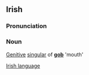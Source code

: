 ==Irish==
===Pronunciation===
{{IPA|[geb&#690;]}}
===Noun===
[[Genitive]] [[singular]] of '''[[gob#Irish|gob]]''' 'mouth'

[[Irish language]]